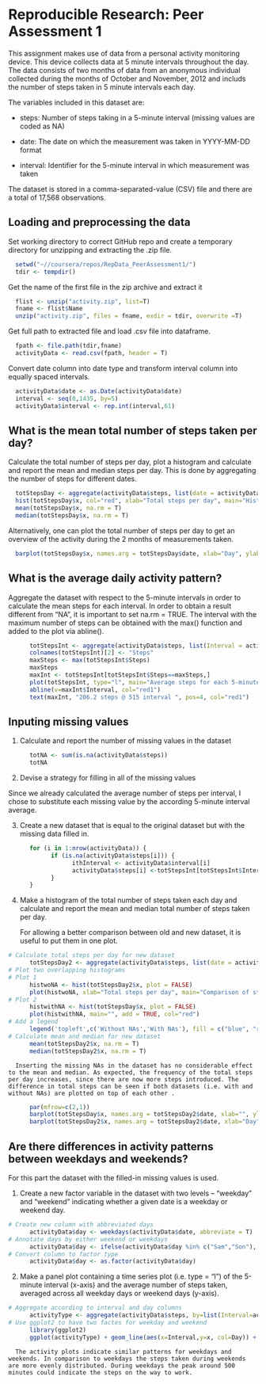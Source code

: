 # Reproducible Research: Peer Assessment 1

This assignment makes use of data from a personal activity monitoring device. This device collects data at 5 minute intervals throughout the day. The data consists of two months of data from an anonymous individual collected during the months of October and November, 2012 and includs the number of steps taken in 5 minute intervals each day.


The variables included in this dataset are:

* steps: Number of steps taking in a 5-minute interval (missing values are coded as NA)

* date: The date on which the measurement was taken in YYYY-MM-DD format

* interval: Identifier for the 5-minute interval in which measurement was taken

The dataset is stored in a comma-separated-value (CSV) file and there are a total of 17,568 observations.

## Loading and preprocessing the data

Set working directory to correct GitHub repo and create a temporary directory for unzipping and extracting the .zip file.

```r
  setwd("~//coursera/repos/RepData_PeerAssessment1/")
  tdir <- tempdir()
```

Get the name of the first file in the zip archive and extract it

```r
  flist <- unzip("activity.zip", list=T)
  fname <- flist$Name
  unzip("activity.zip", files = fname, exdir = tdir, overwrite =T)
```

Get full path to extracted file and load .csv file into dataframe.

```r
  fpath <- file.path(tdir,fname)
  activityData <- read.csv(fpath, header = T)
```

Convert date column into date type and transform interval column into equally spaced intervals.

```r
  activityData$date <- as.Date(activityData$date)
  interval <- seq(0,1435, by=5)
  activityData$interval <- rep.int(interval,61)
```


## What is the mean total number of steps taken per day?

Calculate the total number of steps per day, plot a histogram and calculate and report the mean and median steps per day. This is done by aggregating the number of steps for different dates.

```r
  totStepsDay <- aggregate(activityData$steps, list(date = activityData$date), sum)
  hist(totStepsDay$x, col="red", xlab="Total steps per day", main="Histogram of total steps frequency")
  mean(totStepsDay$x, na.rm = T)
  median(totStepsDay$x, na.rm = T)
```

Alternatively, one can plot the total number of steps per day to get an overview of the activity during the 2 months of measurements taken.

```r
  barplot(totStepsDay$x, names.arg = totStepsDay$date, xlab="Day", ylab="Total steps", border="blue", main="Number of total steps per day")
```


## What is the average daily activity pattern?

Aggregate the dataset with respect to the 5-minute intervals in order to calculate the mean steps for each interval. In order to obtain a result different from "NA", it is important to set na.rm = TRUE. The interval with the maximum number of steps can be obtained with the max() function and added to the plot via abline().


```r
      totStepsInt <- aggregate(activityData$steps, list(Interval = activityData$interval), mean, na.rm = T)
      colnames(totStepsInt)[2] <- "Steps"
      maxSteps <- max(totStepsInt$Steps)
      maxSteps
      maxInt <- totStepsInt[totStepsInt$Steps==maxSteps,]  
      plot(totStepsInt, type="l", main="Average steps for each 5-minute interval")
      abline(v=maxInt$Interval, col="red1")
      text(maxInt, "206.2 steps @ 515 interval ", pos=4, col="red1")
```

## Inputing missing values

1. Calculate and report the number of missing values in the dataset

```r
      totNA <- sum(is.na(activityData$steps))
      totNA
```

2. Devise a strategy for filling in all of the missing values

Since we already calculated the average number of steps per interval, I chose to substitute each missing value by the according 5-minute interval average.

3. Create a new dataset that is equal to the original dataset but with the missing data filled in.

```r
      for (i in 1:nrow(activityData)) {
            if (is.na(activityData$steps[i])) {
                  ithInterval <- activityData$interval[i]
                  activityData$steps[i] <-totStepsInt[totStepsInt$Interval==ithInterval,]$Steps
            }
      }
```

4. Make a histogram of the total number of steps taken each day and calculate and report the mean and median total number of steps taken per day.

      For allowing a better comparison between old and new dataset, it is useful to put them in one plot.

```r
# Calculate total steps per day for new dataset
      totStepsDay2 <- aggregate(activityData$steps, list(date = activityData$date), sum)
# Plot two overlapping histograms
# Plot 1 
      histwoNA <- hist(totStepsDay2$x, plot = FALSE)
      plot(histwoNA, xlab="Total steps per day", main="Comparison of steps frequency with and without NAs", col="blue")
# Plot 2
      histwithNA <- hist(totStepsDay$x, plot = FALSE)
      plot(histwithNA, main="", add = TRUE, col="red")
# Add a legend
      legend('topleft',c('Without NAs','With NAs'), fill = c("blue", "red"), bty = 'n', border = NA)
# Calculate mean and median for new dataset
      mean(totStepsDay2$x, na.rm = T)
      median(totStepsDay2$x, na.rm = T)
```

      Inserting the missing NAs in the dataset has no considerable effect to the mean and median. As expected, the frequency of the total steps per day increases, since there are now more steps introduced. The difference in total steps can be seen if both datasets (i.e. with and without NAs) are plotted on top of each other .

```r
      par(mfrow=c(2,1))
      barplot(totStepsDay$x, names.arg = totStepsDay2$date, xlab="", ylab="Total steps", border="red", main="Number of total steps per day with NAs")
      barplot(totStepsDay2$x, names.arg = totStepsDay2$date, xlab="Day", ylab="Total steps", border="blue", main="Number of total steps per day without NAs")
```


## Are there differences in activity patterns between weekdays and weekends?

For this part the dataset with the filled-in missing values is used.

1. Create a new factor variable in the dataset with two levels -- "weekday" and "weekend" indicating whether a given date is a weekday or weekend day.

```r
# Create new column with abbreviated days
      activityData$day <- weekdays(activityData$date, abbreviate = T)
# Annotate days by either weekend or weekdays
      activityData$day <- ifelse(activityData$day %in% c("Sam","Son"), "weekend", "weekday")
# Convert column to factor type
      activityData$day <- as.factor(activityData$day)
```

2. Make a panel plot containing a time series plot (i.e. type = "l") of the 5-minute interval (x-axis) and the average number of steps taken, averaged across all weekday days or weekend days (y-axis).

```r
# Aggregate according to interval and day columns
      activityType <- aggregate(activityData$steps, by=list(Interval=activityData$interval,Day=activityData$day), mean)
# Use ggplot2 to have two factes for weekday and weekend
      library(ggplot2)
      ggplot(activityType) + geom_line(aes(x=Interval,y=x, col=Day)) + facet_wrap(~ Day) + ylab("Number of steps") + ggtitle("Average number of steps per 5-minutes interval")
```

      The activity plots indicate similar patterns for weekdays and weekends. In comparison to weekdays the steps taken during weekends are more evenly distributed. During weekdays the peak around 500 minutes could indicate the steps on the way to work.